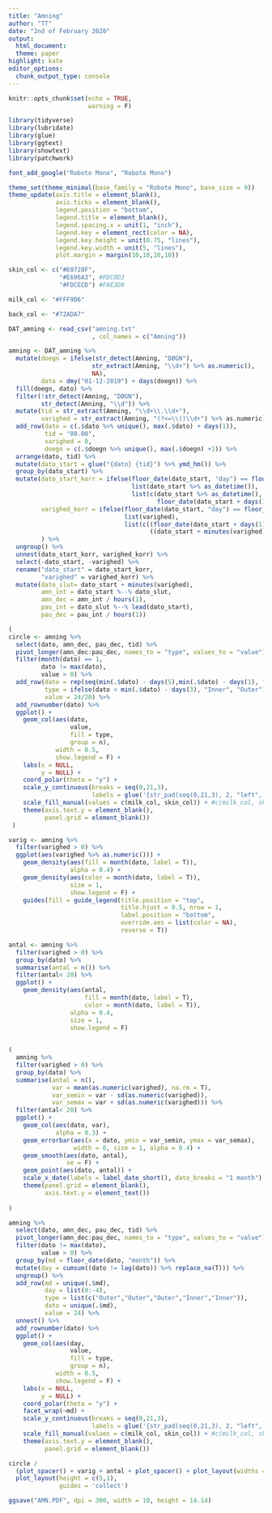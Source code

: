 ```yaml
---
title: "Amning"
author: "TT"
date: "2nd of February 2020"
output:
  html_document:
  theme: paper
highlight: kate
editor_options:
  chunk_output_type: console
---
```


```r
knitr::opts_chunk$set(echo = TRUE, 
                      warning = F)
```

```r
library(tidyverse)
library(lubridate)
library(glue)
library(ggtext)
library(showtext)
library(patchwork)

font_add_google("Roboto Mono", "Roboto Mono")
```

```r
theme_set(theme_minimal(base_family = "Roboto Mono", base_size = 9))
theme_update(axis.title = element_blank(),
             axis.ticks = element_blank(),
             legend.position = "bottom",
             legend.title = element_blank(),
             legend.spacing.x = unit(1, "inch"),
             legend.key = element_rect(color = NA),
             legend.key.height = unit(0.75, "lines"), 
             legend.key.width = unit(5, "lines"),
             plot.margin = margin(10,10,10,10))
```

```r
skin_col <- c("#E0728F",
              "#E696A3", #FDC0D3
              "#FDCECD") #FAE3D8

milk_col <- "#FFF9D6"

back_col <- "#72ADA7"

```

```r
DAT_amning <- read_csv("amning.txt"
                       , col_names = c("Amning"))
```

```r
amning <- DAT_amning %>% 
  mutate(doegn = ifelse(str_detect(Amning, "DØGN"), 
                       str_extract(Amning, "\\d+") %>% as.numeric(),
                       NA),
         dato = dmy("01-12-2019") + days(doegn)) %>% 
  fill(doegn, dato) %>% 
  filter(!str_detect(Amning, "DØGN"),
         str_detect(Amning, "\\d")) %>% 
  mutate(tid = str_extract(Amning, "\\d+\\.\\d+"),
         varighed = str_extract(Amning, "(?<=\\()\\d+") %>% as.numeric) %>% 
  add_row(dato = c(.$dato %>% unique(), max(.$dato) + days(1)), 
          tid = "00.00",
          varighed = 0, 
          doegn = c(.$doegn %>% unique(), max(.$doegn) +1)) %>% 
  arrange(dato, tid) %>% 
  mutate(dato_start = glue("{dato} {tid}") %>% ymd_hm()) %>%  
  group_by(dato_start) %>% 
  mutate(dato_start_korr = ifelse(floor_date(dato_start, "day") == floor_date(dato_start + minutes(varighed), "day"), 
                                  list(dato_start %>% as_datetime()), 
                                  list(c(dato_start %>% as_datetime(), 
                                         floor_date(dato_start + days(1), "day") %>% as_datetime()))),
         varighed_korr = ifelse(floor_date(dato_start, "day") == floor_date(dato_start + minutes(varighed), "day"), 
                                list(varighed), 
                                list(c((floor_date(dato_start + days(1), "day") - dato_start) %>% as.numeric(), 
                                       ((dato_start + minutes(varighed)) - floor_date(dato_start + days(1), "day")) %>% as.numeric())))
         ) %>% 
  ungroup() %>% 
  unnest(dato_start_korr, varighed_korr) %>% 
  select(-dato_start, -varighed) %>% 
  rename("dato_start" = dato_start_korr,
         "varighed" = varighed_korr) %>% 
  mutate(dato_slut= dato_start + minutes(varighed),
         amn_int = dato_start %--% dato_slut, 
         amn_dec = amn_int / hours(1),
         pau_int = dato_slut %--% lead(dato_start),
         pau_dec = pau_int / hours(1))

```

```r
(
circle <- amning %>% 
  select(dato, amn_dec, pau_dec, tid) %>% 
  pivot_longer(amn_dec:pau_dec, names_to = "type", values_to = "value") %>% 
  filter(month(dato) == 1, 
         dato != max(dato),
         value > 0) %>% 
  add_row(dato = rep(seq(min(.$dato) - days(5),min(.$dato) - days(1), "days"), 20),
          type = ifelse(dato < min(.$dato) - days(3), "Inner", "Outer"), 
          value = 24/20) %>% 
  add_rownumber(dato) %>% 
  ggplot() +
    geom_col(aes(dato, 
                 value, 
                 fill = type, 
                 group = n),
             width = 0.5,
             show.legend = F) +
    labs(x = NULL,
         y = NULL) +
    coord_polar(theta = "y") +
    scale_y_continuous(breaks = seq(0,21,3),
                       labels = glue('{str_pad(seq(0,21,3), 2, "left", "0")}:00')) +
    scale_fill_manual(values = c(milk_col, skin_col)) + #c(milk_col, skin_col)
    theme(axis.text.y = element_blank(),
          panel.grid = element_blank())
 )
```

```r
varig <- amning %>% 
  filter(varighed > 0) %>% 
  ggplot(aes(varighed %>% as.numeric())) + 
    geom_density(aes(fill = month(dato, label = T)),
                 alpha = 0.4) +
    geom_density(aes(color = month(dato, label = T)),
                 size = 1,
                 show.legend = F) +
    guides(fill = guide_legend(title.position = "top", 
                               title.hjust = 0.5, nrow = 1,
                               label.position = "bottom",
                               override.aes = list(color = NA),
                               reverse = T))
```

```r

antal <- amning %>% 
  filter(varighed > 0) %>% 
  group_by(dato) %>% 
  summarise(antal = n()) %>% 
  filter(antal< 20) %>% 
  ggplot() + 
    geom_density(aes(antal,
                     fill = month(dato, label = T), 
                     color = month(dato, label = T)), 
                 alpha = 0.4,
                 size = 1,
                 show.legend = F)
  

```

```r
(
  amning %>% 
  filter(varighed > 0) %>% 
  group_by(dato) %>% 
  summarise(antal = n(),
            var = mean(as.numeric(varighed), na.rm = T),
            var_semin = var - sd(as.numeric(varighed)),
            var_semax = var + sd(as.numeric(varighed))) %>% 
  filter(antal< 20) %>% 
  ggplot() + 
    geom_col(aes(dato, var),
             alpha = 0.3) +
    geom_errorbar(aes(x = dato, ymin = var_semin, ymax = var_semax),
                  width = 0, size = 1, alpha = 0.4) +
    geom_smooth(aes(dato, antal),
                se = F) +
    geom_point(aes(dato, antal)) +
    scale_x_date(labels = label_date_short(), date_breaks = "1 month") +
    theme(panel.grid = element_blank(),
          axis.text.y = element_text())
  
)
```

```r

amning %>% 
  select(dato, amn_dec, pau_dec, tid) %>% 
  pivot_longer(amn_dec:pau_dec, names_to = "type", values_to = "value") %>% 
  filter(dato != max(dato),
         value > 0) %>% 
  group_by(md = floor_date(dato, "month")) %>% 
  mutate(day = cumsum((dato != lag(dato)) %>% replace_na(T))) %>% 
  ungroup() %>% 
  add_row(md = unique(.$md),
          day = list(0:-4),
          type = list(c("Outer","Outer","Outer","Inner","Inner")),
          dato = unique(.$md),
          value = 24) %>% 
  unnest() %>% 
  add_rownumber(dato) %>% 
  ggplot() +
    geom_col(aes(day, 
                 value, 
                 fill = type, 
                 group = n),
             width = 0.5,
             show.legend = F) +
    labs(x = NULL,
         y = NULL) +
    coord_polar(theta = "y") +
    facet_wrap(~md) +
    scale_y_continuous(breaks = seq(0,21,3),
                       labels = glue('{str_pad(seq(0,21,3), 2, "left", "0")}:00')) +
    scale_fill_manual(values = c(milk_col, skin_col)) + #c(milk_col, skin_col)
    theme(axis.text.y = element_blank(),
          panel.grid = element_blank())

```

```r
circle / 
  (plot_spacer() + varig + antal + plot_spacer() + plot_layout(widths = c(0.5,4,4,0.5))) + 
  plot_layout(height = c(5,1),
              guides = 'collect')

ggsave("AMN.PDF", dpi = 300, width = 10, height = 14.14)

```


